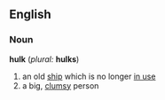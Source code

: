 ==English==
===Noun===
'''hulk''' (''plural:'' '''hulks''')
# an old [[ship]] which is no longer [[in use]]
# a big, [[clumsy]] person